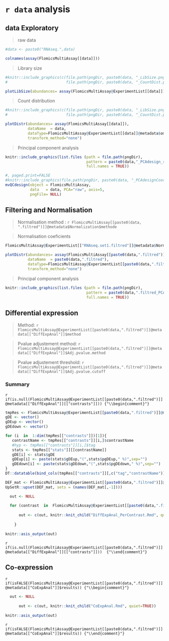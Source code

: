 
# `r data`  analysis

## data Exploratory

> raw data

```r
#data <- paste0("RNAseq.",data)

colnames(assay(FlomicsMultiAssay[[data]]))

```


> Library size

```r
#knitr::include_graphics(c(file.path(pngDir, paste0(data, "_LibSize.png")), 
#                          file.path(pngDir, paste0(data, "_CountDist.png"))))

plotLibSize(abundances= assay(FlomicsMultiAssay@ExperimentList[[data]]))

```

> Count distribution

```r
#knitr::include_graphics(c(file.path(pngDir, paste0(data, "_LibSize.png")), 
#                          file.path(pngDir, paste0(data, "_CountDist.png"))))

plotDistr(abundances= assay(FlomicsMultiAssay[[data]]),
          dataName  = data, 
          dataType=FlomicsMultiAssay@ExperimentList[[data]]@metadata$omicType,
          transform_method="none") 
```

> Principal component analysis


```r
knitr::include_graphics(list.files (path = file.path(pngDir), 
                                    pattern = paste0(data,"_PCAdesign_raw_PC"), 
                                    full.names = TRUE))
```


```r
#, paged.print=FALSE
#knitr::include_graphics(file.path(pngDir, paste0(data, "_PCAdesignCoordRaw.png")))
mvQCdesign(object = FlomicsMultiAssay,
           data   = data, PCA="raw", axis=5, 
           pngFile= NULL) 
```


## Filtering and Normalisation

> Normalisation method : `r FlomicsMultiAssay[[paste0(data, ".filtred")]]@metadata$Normalization$methode`

> Normalisation coeficients

```r
FlomicsMultiAssay@ExperimentList[["RNAseq.set1.filtred"]]@metadata$Normalization$coefNorm
```

```r
plotDistr(abundances= assay(FlomicsMultiAssay[[paste0(data,".filtred")]]),
          dataName  = paste0(data,".filtred"), 
          dataType=FlomicsMultiAssay@ExperimentList[[paste0(data,".filtred")]]@metadata$omicType,
          transform_method="none") 
```


> Principal component analysis

```r

knitr::include_graphics(list.files (path = file.path(pngDir),
                                    pattern = paste0(data,".filtred_PCAdesign_norm_PC"),
                                    full.names = TRUE))

```

## Differential expression

> Method: `r FlomicsMultiAssay@ExperimentList[[paste0(data,".filtred")]]@metadata[["DiffExpAnal"]]$method`

> Pvalue adjustement method: `r FlomicsMultiAssay@ExperimentList[[paste0(data,".filtred")]]@metadata[["DiffExpAnal"]]$Adj.pvalue.method`

> Pvalue adjustement threshold: `r FlomicsMultiAssay@ExperimentList[[paste0(data,".filtred")]]@metadata[["DiffExpAnal"]]$Adj.pvalue.cutoff`

### Summary

`r if(is.null(FlomicsMultiAssay@ExperimentList[[paste0(data,".filtred")]]@metadata[["DiffExpAnal"]][["contrasts"]])) {"\\begin{comment}"}`

```r

tmpRes <- FlomicsMultiAssay@ExperimentList[[paste0(data,".filtred")]]@metadata[["DiffExpAnal"]]
gDE <- vector()
gDEup <- vector()
gDEdown <- vector()

for (i  in  1:dim(tmpRes[["contrasts"]])[1]){
   contrastName <- tmpRes[["contrasts"]][i,]$contrastName
   #hyp <- tmpRes[["contrasts"]][i,]$tag
   stats <- tmpRes[["stats"]][[contrastName]]
   gDE[i] <- stats$gDE
   gDEup[i] <- paste(stats$gDEup,"(",stats$pgDEup," %)",sep="")
   gDEdown[i] <- paste(stats$gDEdown,"(",stats$pgDEdown," %)",sep="")
}
DT::datatable(bind_cols(tmpRes[["contrasts"]][,c("tag","contrastName")], data.frame("Nb gDE"=gDE,"Nb gDEup"=gDEup,"Nb gDEdown"=gDEdown)))
```


```r

DEF_mat <- FlomicsMultiAssay@ExperimentList[[paste0(data,".filtred")]]@metadata$DiffExpAnal[["mergeDEF"]]
UpSetR::upset(DEF_mat, sets = (names(DEF_mat[,-1]))) 
```


```r

  out <- NULL
  
  for (contrast  in  FlomicsMultiAssay@ExperimentList[[paste0(data,".filtred")]]@metadata[["DiffExpAnal"]][["contrasts"]]$contrastName) {
    
      out <- c(out, knitr::knit_child("DiffExpAnal_PerContrast.Rmd", quiet=TRUE))  
      
    }
    
knitr::asis_output(out)

```

`r if(is.null(FlomicsMultiAssay@ExperimentList[[paste0(data,".filtred")]]@metadata[["DiffExpAnal"]][["contrasts"]]))  {"\\end{comment}"}`


## Co-expression

`r if(isFALSE(FlomicsMultiAssay@ExperimentList[[paste0(data,".filtred")]]@metadata[["CoExpAnal"]]$results)) {"\\begin{comment}"}`


```r

  out <- NULL
 
      out <- c(out, knitr::knit_child("CoExpAnal.Rmd", quiet=TRUE))  
    
knitr::asis_output(out)

```

`r  if(isFALSE(FlomicsMultiAssay@ExperimentList[[paste0(data,".filtred")]]@metadata[["CoExpAnal"]]$results)) {"\\end{comment}"}`
